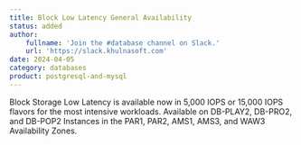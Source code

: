```yaml
---
title: Block Low Latency General Availability
status: added
author:
    fullname: 'Join the #database channel on Slack.'
    url: 'https://slack.khulnasoft.com'
date: 2024-04-05
category: databases
product: postgresql-and-mysql
---
```


Block Storage Low Latency is available now in 5,000 IOPS or 15,000 IOPS flavors for the most intensive workloads. Available on DB-PLAY2, DB-PRO2, and DB-POP2 Instances in the PAR1, PAR2, AMS1, AMS3, and WAW3 Availability Zones.

